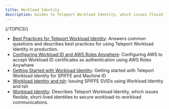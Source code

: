```yaml
---
title: Workload Identity
description: Guides to Teleport Workload Identity, which issues flexible, short-lived identities to secure workload-to-workload communications.
---
```


{/*TOPICS*/}

- [Best Practices for Teleport Workload Identity](best-practices.mdx): Answers common questions and describes best practices for using Teleport Workload Identity in production.
- [Configuring Workload ID and AWS Roles Anywhere](aws-roles-anywhere.mdx): Configuring AWS to accept Workload ID certificates as authentication using AWS Roles Anywhere
- [Getting Started with Workload Identity](getting-started.mdx): Getting started with Teleport Workload Identity for SPIFFE and Machine ID
- [Workload Identity and tsh](tsh.mdx): Issuing SPIFFE SVIDs using Workload Identity and tsh
- [Workload Identity](overview.mdx): Describes Teleport Workload Identity, which issues flexible, short-lived identities to secure workload-to-workload communications.
